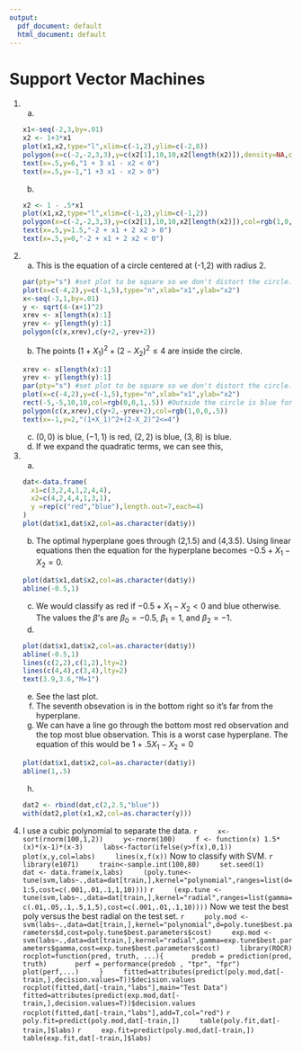 ```yaml
---
output:
  pdf_document: default
  html_document: default
---
```



# Support Vector Machines

1.
    a.
    ```r
    x1<-seq(-2,3,by=.01)
    x2 <- 1+3*x1
    plot(x1,x2,type="l",xlim=c(-1,2),ylim=c(-2,8))
    polygon(x=c(-2,-2,3,3),y=c(x2[1],10,10,x2[length(x2)]),density=NA,col=rgb(1,0,0,.5))
    text(x=.5,y=6,"1 + 3 x1 - x2 < 0")
    text(x=.5,y=-1,"1 +3 x1 - x2 > 0")
    ```
    b.
    ```r
    x2 <- 1 - .5*x1
    plot(x1,x2,type="l",xlim=c(-1,2),ylim=c(-1,2))
    polygon(x=c(-2,-2,3,3),y=c(x2[1],10,10,x2[length(x2)]),col=rgb(1,0,0,.5))
    text(x=.5,y=1.5,"-2 + x1 + 2 x2 > 0")
    text(x=.5,y=0,"-2 + x1 + 2 x2 < 0")
    ```
    
2.
    a. This is the equation of a circle centered at (-1,2) with radius 2.
    ```r
    par(pty="s") #set plot to be square so we don't distort the circle.
    plot(x=c(-4,2),y=c(-1,5),type="n",xlab="x1",ylab="x2")
    x<-seq(-3,1,by=.01)
    y <- sqrt(4-(x+1)^2)
    xrev <- x[length(x):1]
    yrev <- y[length(y):1]
    polygon(c(x,xrev),c(y+2,-yrev+2))
    ```
    b. The points $(1+X_1)^2 + (2-X_2)^2 \leq 4$ are inside the circle.
    ```r
    xrev <- x[length(x):1]
    yrev <- y[length(y):1]
    par(pty="s") #set plot to be square so we don't distort the circle.
    plot(x=c(-4,2),y=c(-1,5),type="n",xlab="x1",ylab="x2")
    rect(-5,-5,10,10,col=rgb(0,0,1,.5)) #Outside the circle is blue for part c
    polygon(c(x,xrev),c(y+2,-yrev+2),col=rgb(1,0,0,.5))
    text(x=-1,y=2,"(1+X_1)^2+(2-X_2)^2<=4")
    ```
    c. $(0,0)$ is blue, $(-1,1)$ is red, $(2,2)$ is blue, $(3,8)$ is blue.
    d. If we expand the quadratic terms, we can see this,
    \begin{equation}
    (1+X_1)^2 + (2-X_2)^2 = 1 + 2X_1 + X_1^2 + 2 - 4X_2 + X_2^2
    \end{equation}
    
3.
    a.
    ```r
    dat<-data.frame(
      x1=c(3,2,4,1,2,4,4),
      x2=c(4,2,4,4,1,3,1),
      y =rep(c("red","blue"),length.out=7,each=4)
    )
    plot(dat$x1,dat$x2,col=as.character(dat$y))
    ```
    b. The optimal hyperplane goes through (2,1.5) and (4,3.5). Using linear equations then the equation for the hyperplane becomes $-0.5+X_1-X_2=0$.
    ```r
    plot(dat$x1,dat$x2,col=as.character(dat$y))
    abline(-0.5,1)
    ```
    c. We would classify as red if $-0.5+X_1-X_2<0$ and blue otherwise. The values the $\beta$'s are $\beta_0=-0.5$, $\beta_1=1$, and $\beta_2=-1$.
    d.
    ```r
    plot(dat$x1,dat$x2,col=as.character(dat$y))
    abline(-0.5,1)
    lines(c(2,2),c(1,2),lty=2)
    lines(c(4,4),c(3,4),lty=2)
    text(3.9,3.6,"M=1")
    ```
    e. See the last plot.
    f. The seventh obsevation is in the bottom right so it's far from the hyperplane.
    g. We can have a line go through the bottom most red observation and the top most blue observation. This is a worst case hyperplane. The equation of this would be $1 + .5X_1 - X_2 = 0$
    ```r
    plot(dat$x1,dat$x2,col=as.character(dat$y))
    abline(1,.5)
    ```
    h.
    ```r
    dat2 <- rbind(dat,c(2,2.5,"blue"))
    with(dat2,plot(x1,x2,col=as.character(y)))
    ```
    
4. I use a cubic polynomial to separate the data.
    ```r
    x<-sort(rnorm(100,1,2))
    y<-rnorm(100)
    f <- function(x) 1.5*(x)*(x-1)*(x-3)
    labs<-factor(ifelse(y>f(x),0,1))
    plot(x,y,col=labs)
    lines(x,f(x))
    ```
    Now to classify with SVM.
    ```r
    library(e1071)
    train<-sample.int(100,80)
    set.seed(1)
    dat <- data.frame(x,labs)
    (poly.tune<-tune(svm,labs~.,data=dat[train,],kernel="polynomial",ranges=list(d=1:5,cost=c(.001,.01,.1,1,10))))
    ```
    ```r
    (exp.tune <-tune(svm,labs~.,data=dat[train,],kernel="radial",ranges=list(gamma=c(.01,.05,.1,.5,1,5),cost=c(.001,.01,.1,10))))
    ```
    Now we test the best poly versus the best radial on the test set.
    ```r
    poly.mod <- svm(labs~.,data=dat[train,],kernel="polynomial",d=poly.tune$best.parameters$d,cost=poly.tune$best.parameters$cost)
    exp.mod <- svm(labs~.,data=dat[train,],kernel="radial",gamma=exp.tune$best.parameters$gamma,cost=exp.tune$best.parameters$cost)
    library(ROCR)
    rocplot=function(pred, truth, ...){
      predob = prediction(pred, truth)
      perf = performance(predob , "tpr", "fpr")
      plot(perf,...)
    }
    fitted=attributes(predict(poly.mod,dat[-train,],decision.values=T))$decision.values
    rocplot(fitted,dat[-train,"labs"],main="Test Data")
    fitted=attributes(predict(exp.mod,dat[-train,],decision.values=T))$decision.values
    rocplot(fitted,dat[-train,"labs"],add=T,col="red")
    ```
    ```r
    poly.fit=predict(poly.mod,dat[-train,])
    table(poly.fit,dat[-train,]$labs)
    ```
    ```r
    exp.fit=predict(poly.mod,dat[-train,])
    table(exp.fit,dat[-train,]$labs)
    ```
    